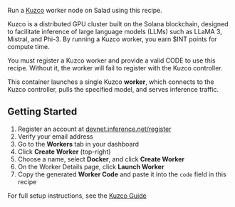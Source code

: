 Run a [Kuzco](https://devnet.inference.net/) worker node on Salad using this recipe.

Kuzco is a distributed GPU cluster built on the Solana blockchain, designed to facilitate inference of large language models (LLMs) such as LLaMA 3, Mistral, and Phi-3. By running a Kuzco worker, you earn $INT points for compute time.

<Callout variation="warning">
You must register a Kuzco worker and provide a valid CODE to use this recipe. Without it, the worker will fail to register with the Kuzco controller.
</Callout>

This container launches a single Kuzco **worker**, which connects to the Kuzco controller, pulls the specified model, and serves inference traffic.

## Getting Started

1. Register an account at [devnet.inference.net/register](https://devnet.inference.net/register)
2. Verify your email address
3. Go to the **Workers** tab in your dashboard
4. Click **Create Worker** (top-right)
5. Choose a name, select **Docker**, and click **Create Worker**
6. On the Worker Details page, click **Launch Worker**
7. Copy the generated **Worker Code** and paste it into the <code>code</code> field in this recipe

For full setup instructions, see the [Kuzco Guide](https://docs.devnet.inference.net/advanced/docker)
